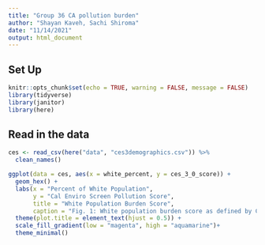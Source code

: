 ```yaml
---
title: "Group 36 CA pollution burden"
author: "Shayan Kaveh, Sachi Shiroma"
date: "11/14/2021"
output: html_document
---
```

## Set Up
```r
knitr::opts_chunk$set(echo = TRUE, warning = FALSE, message = FALSE)
library(tidyverse)
library(janitor)
library(here)
```

## Read in the data
```r
ces <- read_csv(here("data", "ces3demographics.csv")) %>% 
  clean_names()
```

```r
ggplot(data = ces, aes(x = white_percent, y = ces_3_0_score)) +
  geom_hex() +
  labs(x = "Percent of White Population",
       y = "Cal Enviro Screen Pollution Score",
       title = "White Population Burden Score",
       caption = "Fig. 1: White population burden score as defined by CalEnviroScreen's pollution scores. There is a \n negative correlation between the percentage of white population and pollution scores. \n This means that the larger percent of a community being white tends to mean the community \n will also have less of a pollution burden, according to the CalEnviroScreen Pollution Burden test.") +
  theme(plot.title = element_text(hjust = 0.5)) +
  scale_fill_gradient(low = "magenta", high = "aquamarine")+
  theme_minimal() 
```

